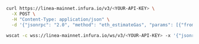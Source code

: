 
<Tabs>
  <TabItem value="curl">

```bash
curl https://linea-mainnet.infura.io/v3/<YOUR-API-KEY> \
  -X POST \
  -H "Content-Type: application/json" \
  -d '{"jsonrpc": "2.0", "method": "eth_estimateGas", "params": [{"from": "0x9cE564c7d09f88E7d8233Cdd3A4d7AC42aBFf3aC", "to": "0xd46e8dd67c5d32be8058bb8eb970870f07244567", "value": "0x9184e72a"}], "id": 1}'
```

  </TabItem>
  <TabItem value="WSS">

```bash
wscat -c wss://linea-mainnet.infura.io/ws/v3/<YOUR-API-KEY> -x '{"jsonrpc": "2.0", "method": "eth_estimateGas", "params": [{"from": "0x9cE564c7d09f88E7d8233Cdd3A4d7AC42aBFf3aC", "to": "0xd46e8dd67c5d32be8058bb8eb970870f07244567", "value": "0x9184e72a"}], "id": 1}'
```

  </TabItem>
</Tabs>
